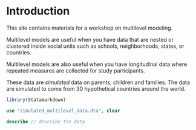# Introduction

This site contains materials for a workshop on multilevel modeling.

Multilevel models are useful when you have data that are nested or clustered inside social units such as schools, neighborhoods, states, or countries.

Multilevel models are also useful when you have longitudinal data where repeated measures are collected for study participants.

These data are *simulated* data on parents, children and families. The data are simulated to come from 30 hypothetical countries around the world.

```r

library(Statamarkdown)

```


```stata

use "simulated_multilevel_data.dta", clear

```

```stata

describe // describe the data

```










